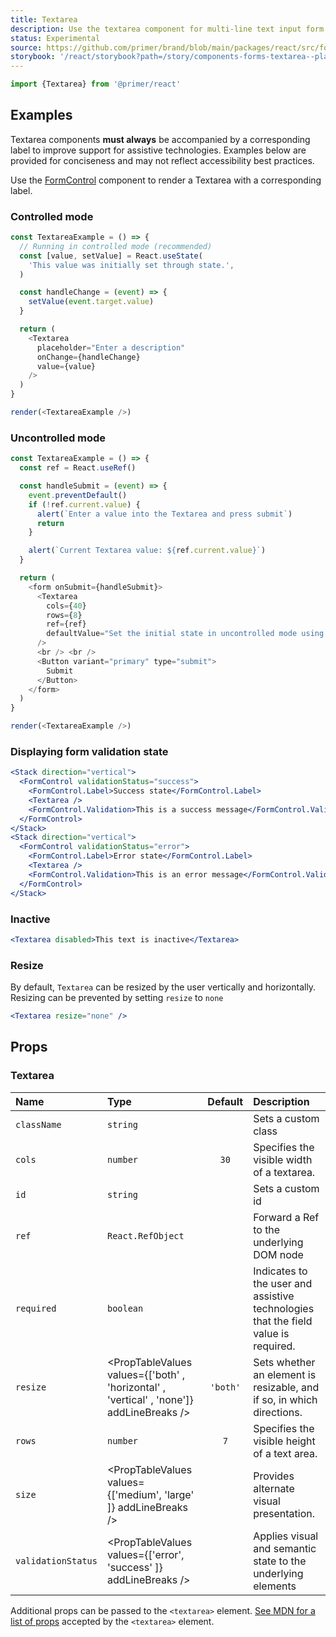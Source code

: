 ```yaml
---
title: Textarea
description: Use the textarea component for multi-line text input form fields.
status: Experimental
source: https://github.com/primer/brand/blob/main/packages/react/src/forms/Textarea/Textarea.tsx
storybook: '/react/storybook?path=/story/components-forms-textarea--playground'
---
```



```js
import {Textarea} from '@primer/react'
```

## Examples

<Note variant="warning">

Textarea components **must always** be accompanied by a corresponding label to improve support for assistive
technologies. Examples below are provided for conciseness and may not reflect accessibility best practices.

Use the [FormControl](./FormControl) component to render a Textarea with a corresponding label.

</Note>

### Controlled mode

```javascript live noinline
const TextareaExample = () => {
  // Running in controlled mode (recommended)
  const [value, setValue] = React.useState(
    'This value was initially set through state.',
  )

  const handleChange = (event) => {
    setValue(event.target.value)
  }

  return (
    <Textarea
      placeholder="Enter a description"
      onChange={handleChange}
      value={value}
    />
  )
}

render(<TextareaExample />)
```

### Uncontrolled mode

```javascript live noinline
const TextareaExample = () => {
  const ref = React.useRef()

  const handleSubmit = (event) => {
    event.preventDefault()
    if (!ref.current.value) {
      alert(`Enter a value into the Textarea and press submit`)
      return
    }

    alert(`Current Textarea value: ${ref.current.value}`)
  }

  return (
    <form onSubmit={handleSubmit}>
      <Textarea
        cols={40}
        rows={8}
        ref={ref}
        defaultValue="Set the initial state in uncontrolled mode using the defaultValue prop"
      />
      <br /> <br />
      <Button variant="primary" type="submit">
        Submit
      </Button>
    </form>
  )
}

render(<TextareaExample />)
```

### Displaying form validation state

```jsx live
<Stack direction="vertical">
  <FormControl validationStatus="success">
    <FormControl.Label>Success state</FormControl.Label>
    <Textarea />
    <FormControl.Validation>This is a success message</FormControl.Validation>
  </FormControl>
</Stack>
<Stack direction="vertical">
  <FormControl validationStatus="error">
    <FormControl.Label>Error state</FormControl.Label>
    <Textarea />
    <FormControl.Validation>This is an error message</FormControl.Validation>
  </FormControl>
</Stack>
```

### Inactive

```jsx live
<Textarea disabled>This text is inactive</Textarea>
```

### Resize

By default, `Textarea` can be resized by the user vertically and horizontally. Resizing can be prevented by setting `resize` to `none`

```jsx live
<Textarea resize="none" />
```

## Props

### Textarea

| Name               | Type                                                                                     | Default  | Description                                                                        |
| :----------------- | :--------------------------------------------------------------------------------------- | :------: | :--------------------------------------------------------------------------------- |
| `className`        | `string`                                                                                 |          | Sets a custom class                                                                |
| `cols`             | `number`                                                                                 |   `30`   | Specifies the visible width of a textarea.                                         |
| `id`               | `string`                                                                                 |          | Sets a custom id                                                                   |
| `ref`              | `React.RefObject`                                                                        |          | Forward a Ref to the underlying DOM node                                           |
| `required`         | `boolean`                                                                                |          | Indicates to the user and assistive technologies that the field value is required. |
| `resize`           | <PropTableValues values={['both' , 'horizontal' , 'vertical' , 'none']} addLineBreaks /> | `'both'` | Sets whether an element is resizable, and if so, in which directions.              |
| `rows`             | `number`                                                                                 |   `7`    | Specifies the visible height of a text area.                                       |
| `size`             | <PropTableValues values={['medium', 'large' ]} addLineBreaks />                          |          | Provides alternate visual presentation.                                            |
| `validationStatus` | <PropTableValues values={['error', 'success' ]} addLineBreaks />                         |          | Applies visual and semantic state to the underlying elements                       |

Additional props can be passed to the `<textarea>` element. [See MDN for a list of props](https://developer.mozilla.org/en-US/docs/Web/HTML/Element/textarea) accepted by the `<textarea>` element.

